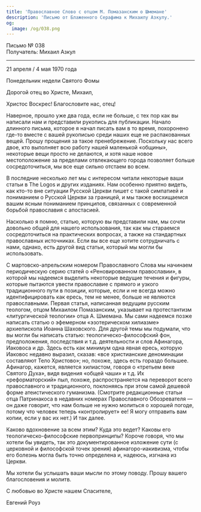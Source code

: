 ```yaml
---
title: 'Православное Слово с отцом М. Помазанским о Шмемане'
description: 'Письмо от Блаженного Серафима к Михаилу Азкулу.'
og:
  image: /og/038.png
---
```


<div style={{textAlign:'right', fontFamily:'monospace'}}>Письмо № 038</div>
<div style={{textAlign:'left', fontFamily:'monospace'}}>Получатель: Михаил Азкул</div>

---

21 апреля / 4 мая 1970 года

Понедельник недели Святого Фомы

Дорогой отец во Христе, Михаил,

Христос Воскрес! Благословите нас, отец!

Наверное, прошло уже два года, если не больше, с тех пор как вы написали нам и представили рукопись для публикации. Начало длинного письма, которое я начал писать вам в то время, похоронено где-то вместе с вашей рукописью среди наших еще не распакованных вещей. Прошу прощения за такое пренебрежение. Поскольку нас всего двое, кто выполняет всю работу нашей маленькой «общины», некоторые вещи просто не делаются, и хотя наше новое местоположение за пределами отвлекающего города позволяет больше сосредоточиться, мы все еще сильно отстаем во всем.

В последние несколько лет мы с интересом читали некоторые ваши статьи в The Logos и других изданиях. Нам особенно приятно видеть, как кто-то вне ситуации Русской Церкви пишет с такой симпатией и пониманием о Русской Церкви за границей, и мы также восхищаемся вашим ясным пониманием принципов, связанных с современной борьбой православия с апостасией.

Насколько я помню, статью, которую вы представили нам, мы сочли довольно общей для нашего использования, так как мы стараемся сосредоточиться на практических вопросах, а также на стандартных православных источниках. Если вы все еще хотите сотрудничать с нами, однако, есть другой вид статьи, который мы могли бы использовать.

С мартовско-апрельским номером Православного Слова мы начинаем периодическую серию статей о «Реновированном православии», в которой мы надеемся выделить некоторые ведущие течения и фигуры, которые пытаются увести православие с прямого и узкого традиционного пути в позиции, которые, если и не всегда можно идентифицировать как ересь, тем не менее, больше не являются православными. Первая статья, написанная ведущим русским теологом, отцом Михаилом Помазанским, указывает на протестантизм «литургической теологии» отца А. Шмемана. Мы сами надеемся позже написать статью о эфемерном «эзотерическом хилиазме» архиепископа Иоанна Шаховского. Для другой темы мы подумали, что вы могли бы написать статью: теологическо-философский фон, предположения, последствия и т.д. деятельности и слов Афинагора, Иаковоса и др. Здесь есть как минимум одна явная ересь, которую Иаковос недавно выразил, сказав: «все христианские деноминации составляют Тело Христово»; но, похоже, здесь есть гораздо большее. Афинагор, кажется, является хилиастом, говоря о «третьем веке Святого Духа», видя видения «общей чаши» и т.д. Их «реформаторский» пыл, похоже, распространяется на переворот всего православного и традиционного, поклоняясь при этом самой дешевой форме атеистического гуманизма. (Смотрите редакционные статьи отца Патринакоса в недавних номерах Православного Обозревателя — он даже говорит, что нам больше не нужно молиться о хорошей погоде, потому что человек теперь «контролирует» ее! Я могу отправить вам копии, если у вас их нет.) И так далее.

Каково вдохновение за всем этим? Куда это ведет? Каковы его теологическо-философские первопринципы? Короче говоря, что мы хотели бы увидеть, так это документированное изложение сути (с церковной и философской точек зрения) афинагоро-иакивизма, чтобы его болезнь могла быть точно определена и, надеюсь, изгнана из Церкви.

Мы хотели бы услышать ваши мысли по этому поводу. Прошу вашего благословения и молитв.

С любовью во Христе нашем Спасителе,

Евгений Роуз